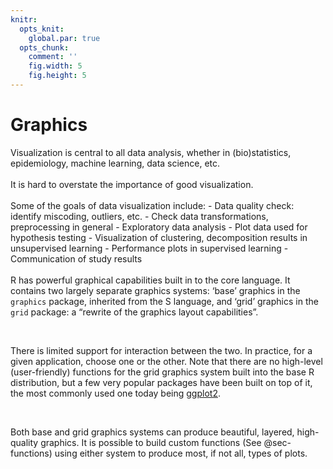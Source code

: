 ```yaml
---
knitr:
  opts_knit:
    global.par: true
  opts_chunk: 
    comment: ''
    fig.width: 5
    fig.height: 5
---
```

# Graphics

Visualization is central to all data analysis, whether in (bio)statistics, 
epidemiology, machine learning, data science, etc.
<br><br>
It is hard to overstate the importance of good visualization.
<br><br>
Some of the goals of data visualization include:
- Data quality check: identify miscoding, outliers, etc.
- Check data transformations, preprocessing in general
- Exploratory data analysis
- Plot data used for hypothesis testing
- Visualization of clustering, decomposition results in unsupervised learning
- Performance plots in supervised learning
- Communication of study results
<br><br>
R has powerful graphical capabilities built in to the core language. It 
contains two largely separate graphics systems: 'base' graphics in the 
`graphics` package, inherited from the S language, and 'grid' graphics in the 
`grid` package: a "rewrite of the graphics layout capabilities". 

<br>

There is limited support for interaction between the two. In practice, for a 
given application, choose one or the other. Note that there are no high-level 
(user-friendly) functions for the grid graphics system built into the base R 
distribution, but a few very popular packages have been built on top of it, the
most commonly used one today being 
[ggplot2](https://ggplot2.tidyverse.org/){target="_blank"}.

<br>

Both base and grid graphics systems can produce beautiful, layered, 
high-quality graphics. It is possible to build custom functions 
(See @sec-functions) using either system to produce most, if not all, types 
of plots.
